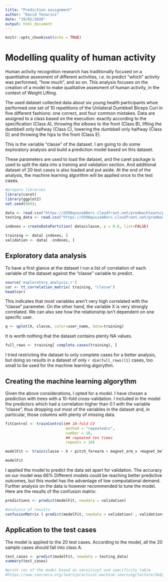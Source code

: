 ```yaml
---
title: "Prediction assignment"
author: "David Tonarini"
date: "19/02/2020"
output: html_document
---
```


```r
knitr::opts_chunk$set(echo = TRUE)
```

# Modelling quality of human activity

Human activity recognition research has traditionally focused on a quantitative assesment of different activities, i.e. to predict "which" activity was performed, "how much", and so on. 
This analysis focuses on the creation of a model to make qualitative assesment of human activity, in the context of Weight Lifting. 

The used dataset collected data about six young health participants whoe performed one set of 10 repetitions of the Unilateral Dumbbell Biceps Curl in five different fashions: one correct, and four common mistakes. 
Data are assigned to a class based on the execution: exactly according to the specification (Class A), throwing the elbows to the front (Class B), lifting the dumbbell only halfway (Class C), lowering the dumbbell only halfway (Class D) and throwing the hips to the front (Class E).

This is the variable "classe" of the dataset. I am going to do some exploratory analysis and build a prediction model based on this dataset. 

These parameters are used to load the dataset, and the caret package is used to split the data into a training and validation section. And additional dataset of 20 test cases is also loaded and put aside. At the end of the analysis, the machine learning algorithm will be applied once to the test cases. 

```r

#prepare libraries
library(caret)
library(ggplot2)
set.seed(666);

data <- read.csv("https://d396qusza40orc.cloudfront.net/predmachlearn/pml-training.csv")
testing_data <- read.csv("https://d396qusza40orc.cloudfront.net/predmachlearn/pml-testing.csv")

indexes = createDataPartition( data$classe, p = 0.6, list=FALSE)

training <- data[ indexes, ]
validation <- data[ -indexes, ]

```


## Exploratory data analysis

To have a first glance at the dataset I run a list of correlation of each variable of the dataset against the "classe" variable to predict. 

```r
source('exploratory_analysis.r')
cor <- tt_correlation_matrix( training, "classe")
head(cor)

```

This indicates that most variables aren't very high correlated with the "classe" parameter. On the other hand, the variable X is very strongly correlated. We can also see how the relationship isn't dependent on one specific user.
```r
q <- qplot(X, classe, color=user_name, data=training)
```
It is worth nothing that the dataset contains plenty NA values.

```r
full_rows <- training[ complete.cases(training), ]

```


I tried restricting the dataset to only complete cases for a better analysis, but doing so results in a dataset of only `r dim(full_rows)[1]` cases, too small to be used for the machine learning algorythm. 



## Creating the machine learning algorythm

Given the above considerations, I opted for a model. I have chosen a prediction with trees with a 10-fold cross-validation. I included in the model the predictors which had a correlation higher than 0.1 with the variable "classe", thus dropping out most of the variables in the dataset and, in particular, those columns with plenty of missing data.

```r

fitControl <- trainControl(## 10-fold CV
                           method = "repeatedcv",
                           number = 10,
                           ## repeated ten times
                           repeats = 10)

modelFit <- train(classe ~ X + pitch_forearm + magnet_arm_x +magnet_belt_y + magnet_arm_y + accel_arm_x + accel_forearm_x +magnet_forearm_x + magnet_belt_z + pitch_arm + total_accel_forearm + magnet_arm_z + magnet_dumbbell_z + total_accel_arm + accel_dumbbell_x + magnet_forearm_y, data=training, method="rpart", trControl = fitControl)

modelFit
```

I applied the model to predict the data set apart for validation. The accuracy on our model was 66%
Different models could be reaching better predictive outcomes, but this model has the advantage of low computational demand. Further analysis on the data is however recommended to tune the model.
Here are the results of the confusion matrix:

```r
predictions <- predict(modelFit, newdata = validation)

#analysis of results
confusionMatrix ( predict(modelFit, newdata = validation) , validation$classe)


```


## Application to the test cases

The model is applied to the 20 test cases. According to the model, all the 20 sample cases should fall into class A. 

```r

test_cases <- predict(modelFit, newdata = testing_data)
summary(test_cases)

#print roc of the model based on sensitivyt and specificity table 
#https://www.coursera.org/learn/practical-machine-learning/lecture/OeEpW/receiver-operating-characteristic

```
